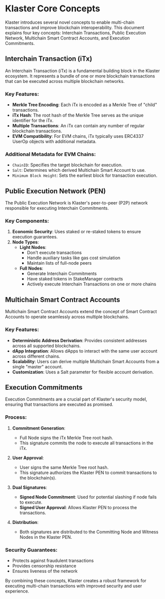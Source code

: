 # Klaster Core Concepts

Klaster introduces several novel concepts to enable multi-chain transactions and improve blockchain interoperability. This document explains four key concepts: Interchain Transactions, Public Execution Network, Multichain Smart Contract Accounts, and Execution Commitments.

## Interchain Transaction (iTx)

An Interchain Transaction (iTx) is a fundamental building block in the Klaster ecosystem. It represents a bundle of one or more blockchain transactions that can be executed across multiple blockchain networks.

### Key Features:
- **Merkle Tree Encoding**: Each iTx is encoded as a Merkle Tree of "child" transactions.
- **iTx Hash**: The root hash of the Merkle Tree serves as the unique identifier for the iTx.
- **Multiple Transactions**: An iTx can contain any number of regular blockchain transactions.
- **EVM Compatibility**: For EVM chains, iTx typically uses ERC4337 UserOp objects with additional metadata.

### Additional Metadata for EVM Chains:
- `ChainID`: Specifies the target blockchain for execution.
- `Salt`: Determines which derived Multichain Smart Account to use.
- `Minimum Block Height`: Sets the earliest block for transaction execution.

## Public Execution Network (PEN)

The Public Execution Network is Klaster's peer-to-peer (P2P) network responsible for executing Interchain Commitments.

### Key Components:
1. **Economic Security**: Uses staked or re-staked tokens to ensure execution guarantees.
2. **Node Types**:
   - **Light Nodes**: 
     - Don't execute transactions
     - Handle auxiliary tasks like gas cost simulation
     - Maintain lists of full-node peers
   - **Full Nodes**:
     - Generate Interchain Commitments
     - Have staked tokens in StakeManager contracts
     - Actively execute Interchain Transactions on one or more chains

## Multichain Smart Contract Accounts

Multichain Smart Contract Accounts extend the concept of Smart Contract Accounts to operate seamlessly across multiple blockchains.

### Key Features:
- **Deterministic Address Derivation**: Provides consistent addresses across all supported blockchains.
- **dApp Integration**: Allows dApps to interact with the same user account across different chains.
- **Scalability**: Users can derive multiple Multichain Smart Accounts from a single "master" account.
- **Customization**: Uses a Salt parameter for flexible account derivation.

## Execution Commitments

Execution Commitments are a crucial part of Klaster's security model, ensuring that transactions are executed as promised.

### Process:
1. **Commitment Generation**: 
   - Full Node signs the iTx Merkle Tree root hash.
   - This signature commits the node to execute all transactions in the iTx.

2. **User Approval**:
   - User signs the same Merkle Tree root hash.
   - This signature authorizes the Klaster PEN to commit transactions to the blockchain(s).

3. **Dual Signatures**:
   - **Signed Node Commitment**: Used for potential slashing if node fails to execute.
   - **Signed User Approval**: Allows Klaster PEN to process the transactions.

4. **Distribution**:
   - Both signatures are distributed to the Committing Node and Witness Nodes in the Klaster PEN.

### Security Guarantees:
- Protects against fraudulent transactions
- Provides censorship resistance
- Ensures liveness of the network

By combining these concepts, Klaster creates a robust framework for executing multi-chain transactions with improved security and user experience.